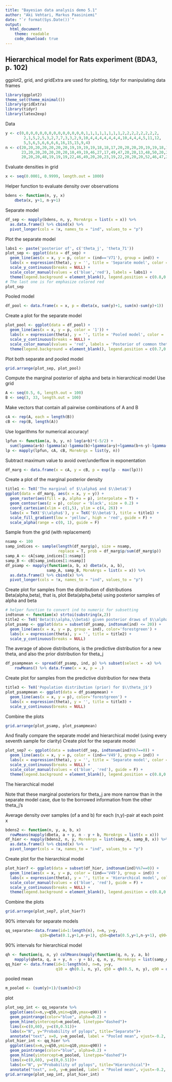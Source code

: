 ```yaml
---
title: "Bayesian data analysis demo 5.1"
author: "Aki Vehtari, Markus Paasiniemi"
date: "`r format(Sys.Date())`"
output:
  html_document:
    theme: readable
    code_download: true
---
```

## Hierarchical model for Rats experiment (BDA3, p. 102)

ggplot2, grid, and gridExtra are used for plotting, tidyr for
manipulating data frames

```r
library(ggplot2)
theme_set(theme_minimal())
library(gridExtra)
library(tidyr)
library(latex2exp)
```

Data

```r
y <- c(0,0,0,0,0,0,0,0,0,0,0,0,0,0,1,1,1,1,1,1,1,1,2,2,2,2,2,2,2,2,
        2,1,5,2,5,3,2,7,7,3,3,2,9,10,4,4,4,4,4,4,4,10,4,4,4,5,11,12,
        5,5,6,5,6,6,6,6,16,15,15,9,4)
n <- c(20,20,20,20,20,20,20,19,19,19,19,18,18,17,20,20,20,20,19,19,18,18,25,24,
       23,20,20,20,20,20,20,10,49,19,46,27,17,49,47,20,20,13,48,50,20,20,20,20,
       20,20,20,48,19,19,19,22,46,49,20,20,23,19,22,20,20,20,52,46,47,24,14)
```

Evaluate densities in grid

```r
x <- seq(0.0001, 0.9999, length.out = 1000)
```

Helper function to evaluate density over observations

```r
bdens <- function(n, y, x)
    dbeta(x, y+1, n-y+1)
```

Separate model

```r
df_sep <- mapply(bdens, n, y, MoreArgs = list(x = x)) %>%
  as.data.frame() %>% cbind(x) %>% 
  pivot_longer(cols = !x, names_to = "ind", values_to = "p")
```

Plot the separate model

```r
labs1 <- paste('posterior of', c('theta_j', 'theta_71'))
plot_sep <- ggplot(data = df_sep) +
  geom_line(aes(x = x, y = p, color = (ind=='V71'), group = ind)) +
  labs(x = expression(theta), y = '', title = 'Separate model', color = '') +
  scale_y_continuous(breaks = NULL) +
  scale_color_manual(values = c('blue','red'), labels = labs1) +
  theme(legend.background = element_blank(), legend.position = c(0.8,0.9))
# The last one is for emphasize colored red
plot_sep
```

Pooled model

```r
df_pool <- data.frame(x = x, p = dbeta(x, sum(y)+1, sum(n)-sum(y)+1))
```

Create a plot for the separate model

```r
plot_pool <- ggplot(data = df_pool) +
  geom_line(aes(x = x, y = p, color = '1')) +
  labs(x = expression(theta), y = '', title = 'Pooled model', color = '') +
  scale_y_continuous(breaks = NULL) +
  scale_color_manual(values = 'red', labels = 'Posterior of common theta') +
  theme(legend.background = element_blank(), legend.position = c(0.7,0.9))
```

Plot both separate and pooled model

```r
grid.arrange(plot_sep, plot_pool)
```

Compute the marginal posterior of alpha and beta in hierarchical model
Use grid

```r
A <- seq(0.5, 6, length.out = 100)
B <- seq(3, 33, length.out = 100)
```

Make vectors that contain all pairwise combinations of A and B

```r
cA <- rep(A, each = length(B))
cB <- rep(B, length(A))
```

Use logarithms for numerical accuracy!

```r
lpfun <- function(a, b, y, n) log(a+b)*(-5/2) +
  sum(lgamma(a+b)-lgamma(a)-lgamma(b)+lgamma(a+y)+lgamma(b+n-y)-lgamma(a+b+n))
lp <- mapply(lpfun, cA, cB, MoreArgs = list(y, n))
```

Subtract maximum value to avoid over/underflow in exponentation

```r
df_marg <- data.frame(x = cA, y = cB, p = exp(lp - max(lp)))
```

Create a plot of the marginal posterior density

```r
title1 <- TeX('The marginal of $\\alpha$ and $\\beta$')
ggplot(data = df_marg, aes(x = x, y = y)) +
  geom_raster(aes(fill = p, alpha = p), interpolate = T) +
  geom_contour(aes(z = p), colour = 'black', size = 0.2) +
  coord_cartesian(xlim = c(1,5), ylim = c(4, 26)) +
  labs(x = TeX('$\\alpha$'), y = TeX('$\\beta$'), title = title1) +
  scale_fill_gradient(low = 'yellow', high = 'red', guide = F) +
  scale_alpha(range = c(0, 1), guide = F)
```

Sample from the grid (with replacement)

```r
nsamp <- 100
samp_indices <- sample(length(df_marg$p), size = nsamp,
                       replace = T, prob = df_marg$p/sum(df_marg$p))
samp_A <- cA[samp_indices[1:nsamp]]
samp_B <- cB[samp_indices[1:nsamp]]
df_psamp <- mapply(function(a, b, x) dbeta(x, a, b),
                  samp_A, samp_B, MoreArgs = list(x = x)) %>%
  as.data.frame() %>% cbind(x) %>% 
  pivot_longer(cols = !x, names_to = "ind", values_to = "p")
```

Create plot for samples from the distribution of distributions
Beta(alpha,beta), that is, plot Beta(alpha,beta) using posterior
samples of alpha and beta

```r
# helper function to convert ind to numeric for subsetting
indtonum <- function(x) strtoi(substring(x,2))
title2 <- TeX('Beta($\\alpha,\\beta$) given posterior draws of $\\alpha$ and $\\beta$')
plot_psamp <- ggplot(data = subset(df_psamp, indtonum(ind) <= 20)) +
  geom_line(aes(x = x, y = p, group = ind), color='forestgreen') +
  labs(x = expression(theta), y = '', title = title2) +
  scale_y_continuous(breaks = NULL)
```

The average of above distributions, is the predictive distribution
for a new theta, and also the prior distribution for theta_j

```r
df_psampmean <- spread(df_psamp, ind, p) %>% subset(select = -x) %>%
    rowMeans() %>% data.frame(x = x, p = .)
```

Create plot for samples from the predictive distribution for new theta

```r
title3 <- TeX('Population distribution (prior) for $\\theta_j$')
plot_psampmean <- ggplot(data = df_psampmean) +
  geom_line(aes(x = x, y = p), color='forestgreen') +
  labs(x = expression(theta), y = '', title = title3) +
  scale_y_continuous(breaks = NULL)
```

Combine the plots

```r
grid.arrange(plot_psamp, plot_psampmean)
```

And finally compare the separate model and hierarchical model
(using every seventh sample for clarity)
Create plot for the separate model

```r
plot_sep7 <- ggplot(data = subset(df_sep, indtonum(ind)%%7==0)) +
  geom_line(aes(x = x, y = p, color = (ind=='V49'), group = ind)) +
  labs(x = expression(theta), y = '', title = 'Separate model', color = '') +
  scale_y_continuous(breaks = NULL) +
  scale_color_manual(values = c('blue', 'red'), guide = F) +
  theme(legend.background = element_blank(), legend.position = c(0.8,0.9))
```

The hierarchical model

Note that these marginal posteriors for theta_j are more narrow than
in the separate model case, due to the borrowed information from the
other theta_j's

Average density over samples (of a and b) for each (n,y)-pair
at each point x

```r
bdens2 <- function(n, y, a, b, x)
  rowMeans(mapply(dbeta, a + y, n - y + b, MoreArgs = list(x = x)))
df_hier <- mapply(bdens2, n, y, MoreArgs = list(samp_A, samp_B, x)) %>%
  as.data.frame() %>% cbind(x) %>% 
  pivot_longer(cols = !x, names_to = "ind", values_to = "p")
```

Create plot for the hierarchical model

```r
plot_hier7 <- ggplot(data = subset(df_hier, indtonum(ind)%%7==0)) +
  geom_line(aes(x = x, y = p, color = (ind=='V49'), group = ind)) +
  labs(x = expression(theta), y = '', title = 'Hierarchical model', color = '') +
  scale_color_manual(values = c('blue', 'red'), guide = F) +
  scale_y_continuous(breaks = NULL) +
  theme(legend.background = element_blank(), legend.position = c(0.8,0.9))
```

Combine the plots

```r
grid.arrange(plot_sep7, plot_hier7)
```

90% intervals for separate models

```r
qq_separate<-data.frame(id=1:length(n), n=n, y=y,
               q10=qbeta(0.1,y+1,n-y+1), q50=qbeta(0.5,y+1,n-y+1), q90=qbeta(0.9,y+1,n-y+1))
```

90% intervals for hierarchical model

```r
qh <- function(q, n, y) colMeans(mapply(function(q, n, y, a, b)
    mapply(qbeta, q, a + y, n - y + b), q, n, y, MoreArgs = list(samp_A, samp_B)))
qq_hier <- data.frame(id=1:length(n), n=n, y=y,
                      q10 = qh(0.1, n, y), q50 = qh(0.5, n, y), q90 = qh(0.9, n, y))
```

pooled mean

```r
m_pooled <- (sum(y)+1)/(sum(n)+2)
```

plot

```r
plot_sep_int <- qq_separate %>%
  ggplot(aes(x=n,y=q50,ymin=q10,ymax=q90)) +
  geom_pointrange(color="blue", alpha=0.2) +
  geom_hline(yintercept=m_pooled, linetype="dashed")+
  lims(x=c(0,60), y=c(0,0.51))+
  labs(x="N", y="Probability of pylops", title="Separate")+
  annotate("text", x=0, y=m_pooled, label = "Pooled mean", vjust=-0.2, hjust=0.3)
plot_hier_int <- qq_hier %>%
  ggplot(aes(x=n,y=q50,ymin=q10,ymax=q90)) +
  geom_pointrange(color="blue", alpha=0.2) +
  geom_hline(yintercept=m_pooled, linetype="dashed")+
  lims(x=c(0,60), y=c(0,0.51))+
  labs(x="N", y="Probability of pylops", title="Hierarchical")+
  annotate("text", x=0, y=m_pooled, label = "Pooled mean", vjust=-0.2, hjust=0.3)
grid.arrange(plot_sep_int, plot_hier_int)
```

